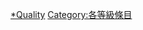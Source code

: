 {{Articles by Quality|topic=四川|project=四川}}

[[Category:四川專題條目|*Quality]]
[[Category:各等級條目|Category:各等級條目]]